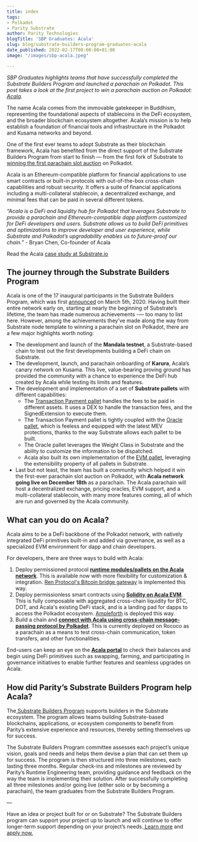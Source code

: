 ```yaml
---
title: index
tags:
- Polkadot
- Parity Substrate
author: Parity Technologies
blogTitle: 'SBP Graduates: Acala'
slug: blog/substrate-builders-program-graduates-acala
date_published: 2022-02-17T00:00:00+01:00
image: "/images/sbp-acala.jpeg"

---
```

_SBP Graduates highlights teams that have successfully completed the Substrate Builders Program and launched a parachain on Polkadot. This post takes a look at the first project to win a parachain auction on Polkadot:_ [_Acala_](https://acala.network/)_._

The name Acala comes from the immovable gatekeeper in Buddhism, representing the foundational aspects of stablecoins in the DeFi ecosystem, and the broader blockchain ecosystem altogether. Acala’s mission is to help establish a foundation of financial tools and infrastructure in the Polkadot and Kusama networks and beyond.

One of the first ever teams to adopt Substrate as their blockchain framework, Acala has benefited from the direct support of the Substrate Builders Program from start to finish — from the first fork of Substrate to [winning the first parachain slot auction](https://www.coindesk.com/tech/2021/11/18/acala-wins-first-polkadot-parachain-auction-with-13b-in-dot-committed/) on Polkadot.

Acala is an Ethereum-compatible platform for financial applications to use smart contracts or built-in protocols with out-of-the-box cross-chain capabilities and robust security. It offers a suite of financial applications including a multi-collateral stablecoin, a decentralized exchange, and minimal fees that can be paid in several different tokens.

_“Acala is a DeFi and liquidity hub for Polkadot that leverages Substrate to provide a parachain and Ethereum-compatible dapp platform customized for DeFi developers and users. Substrate allows us to build DeFi primitives and optimizations to improve developer and user experience, while Substrate and Polkadot’s upgradability enables us to future-proof our chain.” -_ Bryan Chen, Co-founder of Acala

Read the Acala [case study at Substrate.io](https://substrate.io/ecosystem/projects/case-studies/acala/)

## **The journey through the Substrate Builders Program**

Acala is one of the 17 inaugural participants in the Substrate Builders Program, which was first [announced](https://www.parity.io/blog/announcing-the-initial-participants-in-the-substrate-builders-program/) on March 5th, 2020. Having built their entire network early on, starting at nearly the beginning of Substrate’s lifetime, the team has made numerous achievements -— too many to list here. However, among the achievements they’ve made along the way from Substrate node template to winning a parachain slot on Polkadot, there are a few major highlights worth noting:

* The development and launch of the **Mandala testnet**, a Substrate-based chain to test out the first developments building a DeFi chain on Substrate.
* The development, launch, and parachain onboarding of **Karura**, Acala’s canary network on Kusama. This live, value-bearing proving ground has provided the community with a chance to experience the DeFi hub created by Acala while testing its limits and features.
* The development and implementation of a set of **Substrate pallets** with different capabilities:
  * The [Transaction Payment pallet](https://github.com/AcalaNetwork/Acala/blob/master/modules/transaction-payment/src/lib.rs) handles the fees to be paid in different assets. It uses a DEX to handle the transaction fees, and the SignedExtension to execute them.
  * The Transaction Payment pallet is tightly coupled with the [Oracle pallet](https://github.com/open-web3-stack/open-runtime-module-library/blob/master/oracle/src/lib.rs), which is feeless and equipped with the latest MEV protections, thanks to the way Substrate allows each pallet to be built.
  * The Oracle pallet leverages the Weight Class in Substrate and the ability to customize the information to be dispatched.
  * Acala also built its own implementation of the [EVM pallet](https://github.com/AcalaNetwork/Acala/blob/master/modules/evm/src/lib.rs), leveraging the extensibility property of all pallets in Substrate.
* Last but not least, the team has built a community which helped it win the first-ever parachain slot auction on Polkadot, with **Acala network going live on December 18th** as a parachain. The Acala parachain will host a decentralized exchange, pricing oracles, EVM support, and a multi-collateral stablecoin, with many more features coming, all of which are run and governed by the Acala community.

## **What can you do on Acala?**

Acala aims to be a DeFi backbone of the Polkadot network, with natively integrated DeFi primitives built-in and added via governance, as well as a specialized EVM environment for dapp and chain developers.

For developers, there are three ways to build with Acala:

1. Deploy permissioned protocol [**runtime modules/pallets on the Acala network**](https://wiki.acala.network/build/development-guide/deploy-ecosystem-modules). This is available now with more flexibility for customization & integration. [Ren Protocol's Bitcoin bridge gateway](https://medium.com/acalanetwork/bringing-btc-to-polkadot-acala-x-ren-e7959855d5aa) is implemented this way.
2. Deploy permissionless smart contracts using [**Solidity on Acala EVM**](https://wiki.acala.network/learn/acala-evm). This is fully composable with aggregated cross-chain liquidity for BTC, DOT, and Acala's existing DeFi stack, and is a landing pad for dapps to access the Polkadot ecosystem. [Ampleforth](https://medium.com/acalanetwork/ampleforth-a-defi-building-block-brings-rebasing-currency-and-elastic-finance-to-acala-and-fd1388e8e8fc) is deployed this way.
3. Build a chain and [**connect with Acala using cross-chain message-passing protocol by Polkadot**](https://wiki.acala.network/build/development-guide/composable-chains). This is currently deployed on Rococo as a parachain as a means to test cross-chain communication, token transfers, and other functionalities.

End-users can keep an eye on the [**Acala portal**](https://apps.acala.network/) to check their balances and begin using DeFi primitives such as swapping, farming, and participating in governance initiatives to enable further features and seamless upgrades on Acala.

## **How did Parity’s Substrate Builders Program help Acala?**

The[ Substrate Builders Program](https://www.substrate.io/builders-program/) supports builders in the Substrate ecosystem. The program allows teams building Substrate-based blockchains, applications, or ecosystem components to benefit from Parity’s extensive experience and resources, thereby setting themselves up for success.

The Substrate Builders Program committee assesses each project’s unique vision, goals and needs and helps them devise a plan that can set them up for success. The program is then structured into three milestones, each lasting three months. Regular check-ins and milestones are reviewed by Parity’s Runtime Engineering team, providing guidance and feedback on the way the team is implementing their solution. After successfully completing all three milestones and/or going live (either solo or by becoming a parachain), the team graduates from the Substrate Builders Program.

—

Have an idea or project built for or on Substrate? The Substrate Builders program can support your project up to launch and will continue to offer longer-term support depending on your project’s needs.[ Learn more](https://www.substrate.io/builders-program/) and[ apply now.](https://docs.google.com/forms/d/e/1FAIpQLSfEYJE3X0RQs3Kucqthe4D8zyUcV1yEvyIw98L2X9_78b4BVA/viewform)